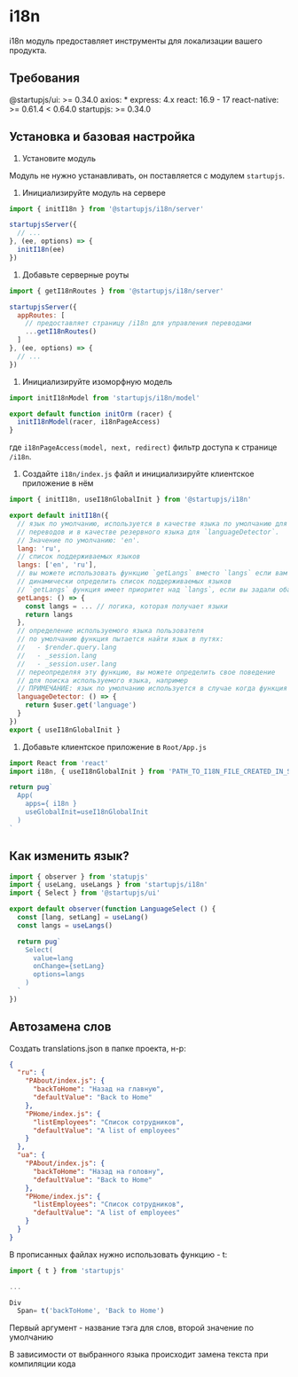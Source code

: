 # i18n

i18n модуль предоставляет инструменты для локализации вашего продукта.

## Требования

@startupjs/ui: >= 0.34.0
axios: *
express: 4.x
react: 16.9 - 17
react-native: >= 0.61.4 < 0.64.0
startupjs: >= 0.34.0

## Установка и базовая настройка

1. Установите модуль

  Модуль не нужно устанавливать, он поставляется с модулем `startupjs`.

1. Инициализируйте модуль на сервере

  ```js
  import { initI18n } from '@startupjs/i18n/server'

  startupjsServer({
    // ...
  }, (ee, options) => {
    initI18n(ee)
  })
  ```

1. Добавьте серверные роуты

  ```js
  import { getI18nRoutes } from '@startupjs/i18n/server'

  startupjsServer({
    appRoutes: [
      // предоставляет страницу /i18n для управления переводами
      ...getI18nRoutes()
    ]
  }, (ee, options) => {
    // ...
  })
  ```

1. Инициализируйте изоморфную модель

  ```js
  import initI18nModel from 'startupjs/i18n/model'

  export default function initOrm (racer) {
    initI18nModel(racer, i18nPageAccess)
  }
  ```

  где `i18nPageAccess(model, next, redirect)` фильтр доступа к странице `/i18n`.

1. Создайте `i18n/index.js` файл и инициализируйте клиентское приложение в нём

  ```js
  import { initI18n, useI18nGlobalInit } from '@startupjs/i18n'

  export default initI18n({
    // язык по умолчанию, используется в качестве языка по умолчанию для
    // переводов и в качестве резервного языка для `languageDetector`.
    // Значение по умолчанию: 'en'.
    lang: 'ru',
    // список поддерживаемых языков
    langs: ['en', 'ru'],
    // вы можете использовать функцию `getLangs` вместо `langs` если вам нужно
    // динамически определить список поддерживаемых языков
    // `getLangs` функция имеет приоритет над `langs`, если вы задали оба свойства
    getLangs: () => {
      const langs = ... // логика, которая получает языки
      return langs
    },
    // определение используемого языка пользователя
    // по умолчанию функция пытается найти язык в путях:
    //   - $render.query.lang
    //   - _session.lang
    //   - _session.user.lang
    // переопределяя эту функцию, вы можете определить свое поведение
    // для поиска используемого языка, например
    // ПРИМЕЧАНИЕ: язык по умолчанию используется в случае когда функция ничего не находит
    languageDetector: () => {
      return $user.get('language')
    }
  })
  export { useI18nGlobalInit }
  ```

1. Добавьте клиентское приложение в `Root/App.js`

  ```js
  import React from 'react'
  import i18n, { useI18nGlobalInit } from 'PATH_TO_I18N_FILE_CREATED_IN_SECTION_ABOVE'

  return pug`
    App(
      apps={ i18n }
      useGlobalInit=useI18nGlobalInit
    )
  `
  ```

## Как изменить язык?

```jsx
import { observer } from 'statupjs'
import { useLang, useLangs } from 'startupjs/i18n'
import { Select } from '@startupjs/ui'

export default observer(function LanguageSelect () {
  const [lang, setLang] = useLang()
  const langs = useLangs()

  return pug`
    Select(
      value=lang
      onChange={setLang}
      options=langs
    )
  `
})
```

## Автозамена слов

Создать translations.json в папке проекта, н-р:

```json
{
  "ru": {
    "PAbout/index.js": {
      "backToHome": "Назад на главную",
      "defaultValue": "Back to Home"
    },
    "PHome/index.js": {
      "listEmployees": "Список сотрудников",
      "defaultValue": "A list of employees"
    }
  },
  "ua": {
    "PAbout/index.js": {
      "backToHome": "Назад на головну",
      "defaultValue": "Back to Home"
    },
    "PHome/index.js": {
      "listEmployees": "Список сотрудников",
      "defaultValue": "A list of employees"
    }
  }
}
```

В прописанных файлах нужно использовать функцию - t:

```js
import { t } from 'startupjs'

...

Div
  Span= t('backToHome', 'Back to Home')
```

Первый аргумент - название тэга для слов, второй значение по умолчанию

В зависимости от выбранного языка происходит замена текста при компиляции кода
